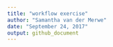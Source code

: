 ```yaml
---
title: "workflow exercise"
author: "Samantha van der Merwe"
date: "September 24, 2017"
output: github_document 
---
```

